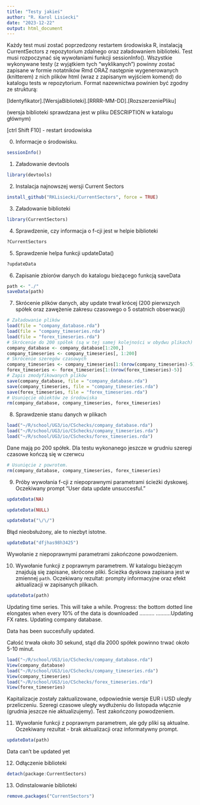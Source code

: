 ```yaml
---
title: "Testy jakieś"
author: "R. Karol Lisiecki"
date: "2023-12-22"
output: html_document
---
```

Każdy test musi zostać poprzedzony restartem środowiska R, instalacją CurrentSectors z repozytorium zdalnego oraz załadowaniem biblioteki. Test musi rozpoczynać się wywołaniami funkcji sessionInfo(). Wszystkie wykonywane testy (z wyjątkiem tych "wyklikanych") powinny zostać zapisane w formie notatników Rmd ORAZ następnie wygenerowanych (knitterem) z nich plików html (wraz z zapisanym wyjściem komend) do katalogu tests w repozytorium. Format nazewnictwa powinien być zgodny ze strukturą:

[Identyfikator].[WersjaBiblioteki].[RRRR-MM-DD].[RozszerzeniePliku]

(wersja biblioteki sprawdzana jest w pliku DESCRIPTION w katalogu głównym)

[ctrl Shift F10] - restart środowiska

0. Informacje o środowisku.
```r
sessionInfo()
```


1. Załadowanie devtools

```r
library(devtools)
```
2. Instalacja najnowszej wersji Current Sectors

```r
install_github("RKLisiecki/CurrentSectors", force = TRUE)
```
3. Załadowanie biblioteki

```r
library(CurrentSectors)
```

4. Sprawdzenie, czy informacja o f-cji jest w helpie biblioteki

```r
?CurrentSectors
```


5. Sprawdzenie helpa funkcji updateData()

```r
?updateData
```

6. Zapisanie zbiorów danych do katalogu bieżącego funkcją saveData

```r
path <- "./"
saveData(path)
```

7. Skrócenie plików danych, aby update trwał krócej (200 pierwszych spółek oraz zawężenie zakresu czasowego o 5 ostatnich obserwacji)

```r
# Załadowanie plików
load(file = "company_database.rda")
load(file = "company_timeseries.rda")
load(file = "forex_timeseries.rda")
# Skrócenie do 200 spółek (są w tej samej kolejności w obydwu plikach)
company_database <- company_database[1:200,]
company_timeseries <- company_timeseries[, 1:200]
# Skrócenie szeregów czasowych
company_timeseries <- company_timeseries[1:(nrow(company_timeseries)-5)]
forex_timeseries <- forex_timeseries[1:(nrow(forex_timeseries)-5)]
# Zapis zmodyfikowanych plików
save(company_database, file = "company_database.rda")
save(company_timeseries, file = "company_timeseries.rda")
save(forex_timeseries, file = "forex_timeseries.rda")
# Usunięcie obiektów ze środowiska
rm(company_database, company_timeseries, forex_timeseries)
```

8. Sprawdzenie stanu danych w plikach
```r
load("~/R/school/UG3/io/CSchecks/company_database.rda")
load("~/R/school/UG3/io/CSchecks/company_timeseries.rda")
load("~/R/school/UG3/io/CSchecks/forex_timeseries.rda")
```

Dane mają po 200 spółek. Dla testu wykonanego jeszcze w grudniu szeregi czasowe kończą się w czerwcu

```r
# Usunięcie z powrotem.
rm(company_database, company_timeseries, forex_timeseries)
```

9. Próby wywołania f-cji z niepoprawnymi parametrami ścieżki dyskowej.
Oczekiwany prompt "User data update unsuccesful."

```r
updateData(NA)
```

```r
updateData(NULL)
```


```r
updateData("\/\/")
```
Błąd nieobsłużony, ale to niezbyt istotne.


```r
updateData("dfjhas98h3425")
```
Wywołanie z niepoprawnymi parametrami zakończone powodzeniem.



10. Wywołanie funkcji z poprawnym parametrem. W katalogu bieżącym znajdują się zapisane, skrócone pliki.
Ścieżka dyskowa zapisana jest w zmiennej `path`.
Oczekiwany rezultat: prompty informacyjne oraz efekt aktualizacji w zapisanych plikach.

```r
updateData(path)
```

Updating time series. This will take a while.
Progress: the bottom dotted line elongates when every 10% of the data is downloaded
..........
..........Updating FX rates.
Updating company database.

Data has been succesfully updated.



Całość trwała około 30 sekund, stąd dla 2000 spółek powinno trwać około 5-10 minut.


```r
load("~/R/school/UG3/io/CSchecks/company_database.rda")
View(company_database)
load("~/R/school/UG3/io/CSchecks/company_timeseries.rda")
View(company_timeseries)
load("~/R/school/UG3/io/CSchecks/forex_timeseries.rda")
View(forex_timeseries)

```

Kapitalizacje zostały zaktualizowane, odpowiednie wersje EUR i USD uległy przeliczeniu.
Szeregi czasowe uległy wydłużeniu do listopada włącznie (grudnia jeszcze nie aktualizujemy).
Test zakończony powodzeniem.

11. Wywołanie funkcji z poprawnym parametrem, ale gdy pliki są aktualne.
Oczekiwany rezultat - brak aktualizacji oraz informatywny prompt.

```r
updateData(path)
```
Data can't be updated yet


12. Odłączenie biblioteki

```r
detach(package:CurrentSectors)
```

13. Odinstalowanie biblioteki

```r
remove.packages("CurrentSectors")
```


